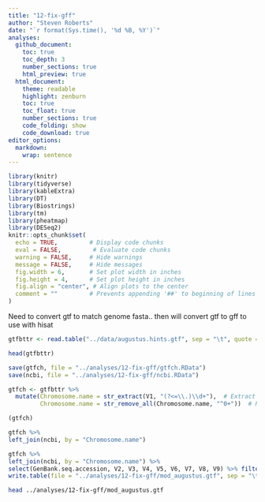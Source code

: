 ```yaml
---
title: "12-fix-gff"
author: "Steven Roberts"
date: "`r format(Sys.time(), '%d %B, %Y')`"  
analyses: 
  github_document:
    toc: true
    toc_depth: 3
    number_sections: true
    html_preview: true
  html_document:
    theme: readable
    highlight: zenburn
    toc: true
    toc_float: true
    number_sections: true
    code_folding: show
    code_download: true
editor_options: 
  markdown: 
    wrap: sentence
---
```


```r
library(knitr)
library(tidyverse)
library(kableExtra)
library(DT)
library(Biostrings)
library(tm)
library(pheatmap)
library(DESeq2)
knitr::opts_chunk$set(
  echo = TRUE,         # Display code chunks
  eval = FALSE,         # Evaluate code chunks
  warning = FALSE,     # Hide warnings
  message = FALSE,     # Hide messages
  fig.width = 6,       # Set plot width in inches
  fig.height = 4,      # Set plot height in inches
  fig.align = "center", # Align plots to the center
  comment = ""         # Prevents appending '##' to beginning of lines in code analyses
)
```

Need to convert gtf to match genome fasta.. then will convert gtf to gff to use with hisat

```r
gtfbttr <- read.table("../data/augustus.hints.gtf", sep = "\t", quote = "")
```

```r
head(gtfbttr)
```




```r
save(gtfch, file = "../analyses/12-fix-gff/gtfch.RData")
save(ncbi, file = "../analyses/12-fix-gff/ncbi.RData")
```

```r
gtfch <- gtfbttr %>%
  mutate(Chromosome.name = str_extract(V1, "(?<=\\.)\\d+"),  # Extract the number after the dot
         Chromosome.name = str_remove_all(Chromosome.name, "^0+"))  # Remove leading zeros

```

```r
(gtfch)
```






```r
gtfch %>%
left_join(ncbi, by = "Chromosome.name")

```

```r
gtfch %>%
left_join(ncbi, by = "Chromosome.name") %>%
select(GenBank.seq.accession, V2, V3, V4, V5, V6, V7, V8, V9) %>% filter(!is.na(GenBank.seq.accession)) %>%
write.table(file = "../analyses/12-fix-gff/mod_augustus.gtf", sep = "\t", quote = FALSE, row.names = FALSE, col.names = FALSE)
```


```bash
head ../analyses/12-fix-gff/mod_augustus.gtf
```

